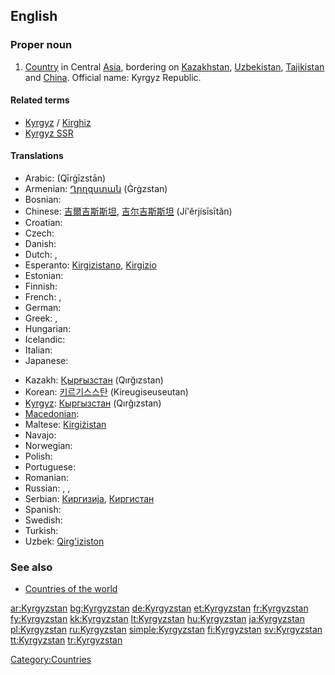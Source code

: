 ==English==
{{wikipedia}}

===Proper noun===
{{en-proper noun}}

# [[Country]] in Central [[Asia]], bordering on [[Kazakhstan]], [[Uzbekistan]], [[Tajikistan]] and [[China]]. Official name: Kyrgyz Republic.

====Related terms====
* [[Kyrgyz]] / [[Kirghiz]]
* [[Kyrgyz SSR]]

====Translations====
{{trans-top|Country in Central Asia}}
* Arabic: {{Arab|[[قيرغيزستان]]}} (Qīrġīzstān) {{m}}
* Armenian: [[Ղրղզստան]] (Ġrġzstan)
* Bosnian: {{t-|bs|Kirgistan|m}}
* Chinese: [[吉爾吉斯斯坦]], [[吉尔吉斯斯坦]] (Jí'ěrjísīsītǎn)
* Croatian: {{t-|hr|Kirgistan|m}}
* Czech: {{t-|cs|Kyrgyzstán|m}}
* Danish: {{t-|da|Kirgisistan}}
* Dutch: {{t+|nl|Kirgizië}}, {{t-|nl|Kirgizstan}}
* Esperanto: [[Kirgizistano]], [[Kirgizio]]
* Estonian: {{t-|et|Kõrgõzstan}}
* Finnish: {{t+|fi|Kirgisia}}
* French: {{t+|fr|Kirghizistan}}, {{t+|fr|Kirghizstan}}
* German: {{t+|de|Kirgisistan}}
* Greek: {{t+|el|Κιργιζία|f|tr=Kirgizía|sc=Grek}}, {{t-|el|Κιργιζιστάν|n|tr=Kirgizistán|sc=Grek}}
* Hungarian: {{t+|hu|Kirgizisztán}}
* Icelandic: {{t+|is|Kirgistan|n}}
* Italian: {{t-|it|Kirghizistan}}
* Japanese: {{t-|ja|キルギス|tr=Kirugisu|sc=Jpan}}
{{trans-mid}}
* Kazakh: [[Қырғызстан]] (Qırğızstan)
* Korean: [[키르기스스탄]] (Kireugiseuseutan)
* [[Kyrgyz]]: [[Кыргызстан]] (Qırğızstan)
* [[Macedonian]]: {{t-|mk|Киргистан|m|tr=Kirgistán|xs=Macedonian}}
* Maltese: [[Kirgiżistan]]
* Navajo: {{tø|nv|Kíígiz Bikéyah}}
* Norwegian: {{t+|no|Kirgisistan}}
* Polish: {{t+|pl|Kirgistan}}
* Portuguese: {{t+|pt|Quirguizistão}}
* Romanian: {{t-|ro|Kirgizstan|n}}
* Russian: {{t+|ru|Киргизия|f|tr=Kirgízija|sc=Cyrl}}, {{t+|ru|Кыргызстан|m|tr=Kyrgyzstán|sc=Cyrl}}, {{t+|ru|Киргизстан|m|tr=Kirgizstán|sc=Cyrl}}
* Serbian: [[Киргизија]], [[Киргистан]]
* Spanish: {{t+|es|Kirguizistán}}
* Swedish: {{t+|sv|Kirgizistan}}
* Turkish: {{t+|tr|Kırgızistan}}
* Uzbek: [[Qirg'iziston]]
{{trans-bottom}}

===See also===
* [[Appendix:Countries of the world|Countries of the world]]

[[Category:Countries]]

[[ar:Kyrgyzstan]]
[[bg:Kyrgyzstan]]
[[de:Kyrgyzstan]]
[[et:Kyrgyzstan]]
[[fr:Kyrgyzstan]]
[[fy:Kyrgyzstan]]
[[kk:Kyrgyzstan]]
[[lt:Kyrgyzstan]]
[[hu:Kyrgyzstan]]
[[ja:Kyrgyzstan]]
[[pl:Kyrgyzstan]]
[[ru:Kyrgyzstan]]
[[simple:Kyrgyzstan]]
[[fi:Kyrgyzstan]]
[[sv:Kyrgyzstan]]
[[tt:Kyrgyzstan]]
[[tr:Kyrgyzstan]]